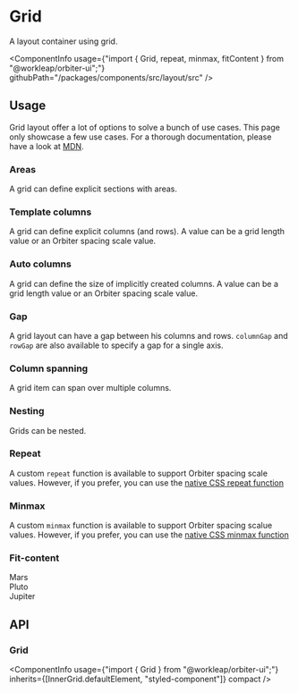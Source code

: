 
<Meta
    title="Components/Grid"
    id="grid"
/>

# Grid

<Tagline>A layout container using grid.</Tagline>

<ComponentInfo
    usage={"import { Grid, repeat, minmax, fitContent } from \"@workleap/orbiter-ui\";"}
    githubPath="/packages/components/src/layout/src"
/>

## Usage

Grid layout offer a lot of options to solve a bunch of use cases. This page only showcase a few use cases. For a thorough documentation, please have a look at [MDN](https://developer.mozilla.org/en-US/docs/Learn/CSS/CSS_layout/Grids).

### Areas

A grid can define explicit sections with areas.

<Preview>
    <Story name="areas">
        <Grid
            areas={["a  a", "b c"]}
            gap={2}
            height={10}
        >
            <Div gridArea="a" backgroundColor="accent-5" />
            <Div gridArea="b" backgroundColor="alert-5" />
            <Div gridArea="c" backgroundColor="green-5" />
        </Grid>
    </Story>
</Preview>

### Template columns

A grid can define explicit columns (and rows). A value can be a grid length value or an Orbiter spacing scale value.

<Preview>
    <Story name="template columns">
        <Grid
            templateColumns={[9, 7, "1fr"]}
            gap={2}
            height={5}
        >
            <Div backgroundColor="accent-5" />
            <Div backgroundColor="alert-5" />
            <Div backgroundColor="green-5" />
        </Grid>
    </Story>
</Preview>

### Auto columns

A grid can define the size of implicitly created columns. A value can be a grid length value or an Orbiter spacing scale value.

<Preview>
    <Story name="auto columns">
        <Grid
            autoColumns="1fr"
            gap={2}
            height={10}
        >
            <Div gridColumn={2} backgroundColor="accent-5" />
            <Div backgroundColor="alert-5" />
            <Div backgroundColor="green-5" />
        </Grid>
    </Story>
</Preview>

### Gap

A grid layout can have a gap between his columns and rows. `columnGap` and `rowGap` are also available to specify a gap for a single axis.

<Preview>
    <Story name="gap">
        <Grid
            templateColumns="1fr 1fr"
            gap={2}
            height={10}
        >
            <Div backgroundColor="accent-5" />
            <Div backgroundColor="alert-5" />
            <Div backgroundColor="green-5" />
            <Div backgroundColor="neutral-5" />
        </Grid>
    </Story>
</Preview>

### Column spanning

A grid item can span over multiple columns.

<Preview>
    <Story name="column span">
        <Grid
            templateColumns="1fr 1fr 1fr"
            gap={2}
            height={10}
        >
            <Div backgroundColor="accent-5" />
            <Div backgroundColor="alert-5" />
            <Div backgroundColor="green-5" />
            <Div gridColumnSpan={3} gridRow={2} backgroundColor="neutral-5" />
        </Grid>
    </Story>
</Preview>

### Nesting

Grids can be nested.

<Preview>
    <Story name="nesting">
        <Grid
            templateRows={[5, 5]}
            gap={2}
        >
            <Grid templateColumns={[9, "auto"]}>
                <Div backgroundColor="accent-5" />
                <Div backgroundColor="alert-5" />
            </Grid>
            <Grid templateColumns={["auto", 14]}>
                <Div backgroundColor="green-5" />
                <Div backgroundColor="neutral-5" />
            </Grid>
        </Grid>
    </Story>
</Preview>

### Repeat

A custom `repeat` function is available to support Orbiter spacing scale values. However, if you prefer, you can use the [native CSS repeat function](https://developer.mozilla.org/en-US/docs/Web/CSS/repeat())

<Preview>
    <Story name="repeat function">
        <Grid
            templateColumns={repeat("auto-fit", 7)}
            autoRows={7}
            gap={2}
        >
            <Div backgroundColor={"#eef3fd"} width={6} height={6} />
            <Div backgroundColor={"#dbe6fd"} width={6} height={6} />
            <Div backgroundColor={"#b6c2ef"} width={6} height={6} />
            <Div backgroundColor={"#95a9f5"} width={6} height={6} />
            <Div backgroundColor={"#7689fd"} width={6} height={6} />
            <Div backgroundColor={"#5D65f6"} width={6} height={6} />
            <Div backgroundColor={"#4B11fd"} width={6} height={6} />
            <Div backgroundColor={"#362aae"} width={6} height={6} />
            <Div backgroundColor={"#1f2151"} width={6} height={6} />
            <Div backgroundColor={"#0d0f1f"} width={6} height={6} />
            <Div backgroundColor={"#fbf1f1"} width={6} height={6} />
            <Div backgroundColor={"#fadfdf"} width={6} height={6} />
            <Div backgroundColor={"#fdb0af"} width={6} height={6} />
            <Div backgroundColor={"#f88f8d"} width={6} height={6} />
            <Div backgroundColor={"#eb6a64"} width={6} height={6} />
            <Div backgroundColor={"#d93c37"} width={6} height={6} />
            <Div backgroundColor={"#a91414"} width={6} height={6} />
            <Div backgroundColor={"#811b15"} width={6} height={6} />
            <Div backgroundColor={"#461812"} width={6} height={6} />
            <Div backgroundColor={"#1d0b09"} width={6} height={6} />
            <Div backgroundColor={"#dbfbea"} width={6} height={6} />
            <Div backgroundColor={"#cbeedb"} width={6} height={6} />
            <Div backgroundColor={"#a5cdb8"} width={6} height={6} />
            <Div backgroundColor={"#78ba9b"} width={6} height={6} />
            <Div backgroundColor={"#27a57a"} width={6} height={6} />
            <Div backgroundColor={"#268563"} width={6} height={6} />
            <Div backgroundColor={"#2b5e48"} width={6} height={6} />
            <Div backgroundColor={"#27493a"} width={6} height={6} />
            <Div backgroundColor={"#1a2a23"} width={6} height={6} />
            <Div backgroundColor={"#0c110e"} width={6} height={6} />
        </Grid>
    </Story>
</Preview>

### Minmax

A custom `minmax` function is available to support Orbiter spacing scalue values. However, if you prefer, you can use the [native CSS minmax function](https://developer.mozilla.org/en-US/docs/Web/CSS/minmax())

<Preview>
    <Story name="minmax function">
        <Grid
            templateColumns={[minmax(9, "1fr"), 10, minmax(9, "1fr")]}
            gap={2}
            height={5}
        >
            <Div backgroundColor="accent-5" />
            <Div backgroundColor="alert-5" />
            <Div backgroundColor="green-5" />
        </Grid>
    </Story>
</Preview>

### Fit-content

<Preview>
    <Story name="fit-content function">
        <Grid
            templateColumns={[fitContent(9), fitContent(9), "1fr"]}
            gap={2}
            alignItems="center"
            color="alias-static-white"
        >
            <Div backgroundColor="alias-accent" padding={1}>Mars</Div>
            <Div backgroundColor="alias-alert" padding={1}>Pluto</Div>
            <Div backgroundColor="alias-success" padding={1}>Jupiter</Div>
        </Grid>
    </Story>
</Preview>

## API

### Grid

<ComponentInfo
    usage={"import { Grid } from \"@workleap/orbiter-ui\";"}
    inherits={[InnerGrid.defaultElement, "styled-component"]}
    compact
/>

<ArgsTable of={InnerGrid} sort="alpha" />
